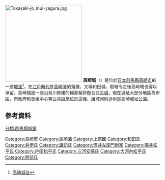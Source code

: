 [[File:Takasaki-jo_inui-yagura.jpg|250px]]
'''高崎城'''（{{lang-ja|たかさきじょう}}）是位於[[日本|日本]][[群馬縣|群馬縣]][[高崎市|高崎市]]的一座[[城_(日本)|城堡]]<ref>[http://www.city.takasaki.gunma.jp/kankou/history/zyoushi.html 高崎城址]</ref>，在[[江戶時代|江戶時代]]是[[高崎藩|高崎藩]]的藩廳，又稱和田城。廢城令之後高崎城也得以保留。高崎城是一座沿烏川修建的輪郭梯郭復合式[[平城_(城郭分類)|平城]]，現在城址大部分地區為市區，市政府和音樂中心等公共設施位於這裡。護城河附近則是高崎城址公園。
== 參考資料 ==
{{reflist}}
{{Commons|Category:Takasaki Castle}}
[[分類:群馬縣城堡|分類:群馬縣城堡]]
[[Category:高崎市|Category:高崎市]]
[[Category:高崎藩|Category:高崎藩]]
[[Category:上野國|Category:上野國]]
[[Category:和田氏|Category:和田氏]]
[[Category:井伊氏|Category:井伊氏]]
[[Category:諏訪氏|Category:諏訪氏]]
[[Category:酒井左衛門尉家|Category:酒井左衛門尉家]]
[[Category:藤井松平氏|Category:藤井松平氏]]
[[Category:戶田松平氏|Category:戶田松平氏]]
[[Category:三河安藤氏|Category:三河安藤氏]]
[[Category:大河內松平氏|Category:大河內松平氏]]
[[Category:間部氏|Category:間部氏]]